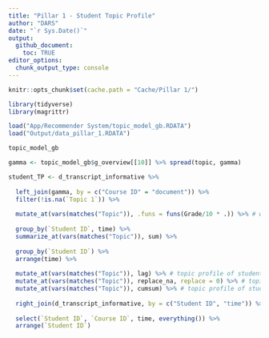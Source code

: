 ```yaml
---
title: "Pillar 1 - Student Topic Profile"
author: "DARS"
date: "`r Sys.Date()`"
output: 
  github_document:
    toc: TRUE
editor_options: 
  chunk_output_type: console
---
```


```r
knitr::opts_chunk$set(cache.path = "Cache/Pillar 1/")

library(tidyverse)
library(magrittr)
```

```r
load("App/Recommender System/topic_model_gb.RDATA")
load("Output/data_pillar_1.RDATA")

topic_model_gb
```

```r
gamma <- topic_model_gb$g_overview[[10]] %>% spread(topic, gamma)
```

```r
student_TP <- d_transcript_informative %>% 
  
  left_join(gamma, by = c("Course ID" = "document")) %>%
  filter(!is.na(`Topic 1`)) %>%
  
  mutate_at(vars(matches("Topic")), .funs = funs(Grade/10 * .)) %>% # weigh by grade
  
  group_by(`Student ID`, time) %>%
  summarize_at(vars(matches("Topic")), sum) %>% 
  
  group_by(`Student ID`) %>%
  arrange(time) %>%
  
  mutate_at(vars(matches("Topic")), lag) %>% # topic profile of student at time t
  mutate_at(vars(matches("Topic")), replace_na, replace = 0) %>% # topic profile of student at time t
  mutate_at(vars(matches("Topic")), cumsum) %>% # topic profile of student at time t
  
  right_join(d_transcript_informative, by = c("Student ID", "time")) %>%
  
  select(`Student ID`, `Course ID`, time, everything()) %>%
  arrange(`Student ID`)
```
